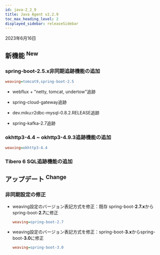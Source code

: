 ```yaml
---
id: java-2_2_9
title: Java Agent v2.2.9
toc_max_heading_level: 2
displayed_sidebar: releaseSidebar
---
```


2023年6月16日

## 新機能 <sup><Status>New</Status></sup>

### spring-boot-2.5.x非同期追跡機能の追加

```ini title='whatap.conf'
weaving=tomcat9,spring-boot-2.5
```

- webflux + "netty, tomcat, undertow"追跡

- spring-cloud-gateway追跡

- dev.miku:r2dbc-mysql-0.8.2.RELEASE追跡

- spring-kafka-2.7追跡

### okhttp3-4.4 ~ okhttp3-4.9.3追跡機能の追加

```ini title='whatap.conf'
weaving=okhttp3-4.4
```

### Tibero 6 SQL追跡機能の追加

## アップデート <sup><Status>Change</Status></sup>

### 非同期設定の修正

- weaving設定のバージョン表記方式を修正：既存 spring-boot-**2.7.x**からspring-boot-**2.7**に修正

  ```ini title='whatap.conf'
  weaving=spring-boot-2.7
  ```

- weaving設定のバージョン表記方式を修正：spring-boot-**3.x**からspring-boot-**3.0**に修正

  ```ini title='whatap.conf'
  weaving=spring-boot-3.0
  ```
